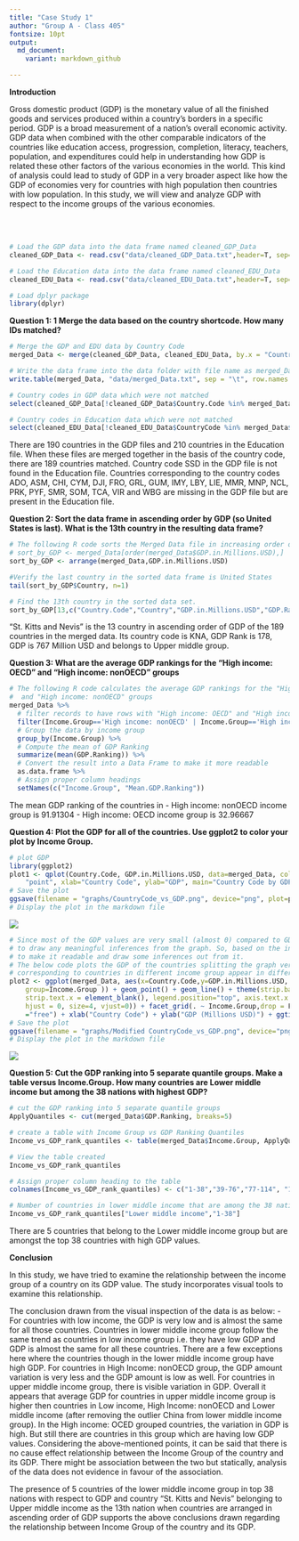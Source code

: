 ```yaml
---
title: "Case Study 1"
author: "Group A - Class 405"
fontsize: 10pt
output: 
  md_document:
    variant: markdown_github

---
```


<b>Introduction</b>
<br>
<p>
Gross domestic product (GDP) is the monetary value of all the finished goods and services produced within a country's borders in a specific period. GDP is a broad measurement of a nation's overall economic activity. 
GDP data when combined with the other comparable indicators of the countries like education access, progression, completion, literacy, teachers, population, and expenditures could help in understanding how GDP is related these other factors of the various economies in the world. This kind of analysis could lead to study of GDP in a very broader aspect like how the GDP of economies very for countries with high population then countries with low population.
In this study, we will view and analyze GDP with respect to the income groups of the various economies. 
</p>
<br>
<br>

```r
# Load the GDP data into the data frame named cleaned_GDP_Data
cleaned_GDP_Data <- read.csv("data/cleaned_GDP_Data.txt",header=T, sep="\t")

# Load the Education data into the data frame named cleaned_EDU_Data
cleaned_EDU_Data <- read.csv("data/cleaned_EDU_Data.txt",header=T, sep="\t")

# Load dplyr package
library(dplyr)
```

<b>Question 1: 1	Merge the data based on the country shortcode. How many IDs matched?</b>
```r
# Merge the GDP and EDU data by Country Code
merged_Data <- merge(cleaned_GDP_Data, cleaned_EDU_Data, by.x = "Country.Code", by.y = "CountryCode")

# Write the data frame into the data folder with file name as merged_Data.txt
write.table(merged_Data, "data/merged_Data.txt", sep = "\t", row.names = FALSE, quote = FALSE)

# Country codes in GDP data which were not matched
select(cleaned_GDP_Data[!cleaned_GDP_Data$Country.Code %in% merged_Data$Country.Code,],Country.Code)

# Country codes in Education data which were not matched
select(cleaned_EDU_Data[!cleaned_EDU_Data$CountryCode %in% merged_Data$Country.Code,],CountryCode)
```
There are 190 countries in the GDP files and 210 countries in the Education file. When these files are merged together in the basis of the country code, there are 189 countries matched. Country code SSD in the GDP file is not found in the Education file. Countries corresponding to the country codes ADO, ASM, CHI, CYM, DJI, FRO, GRL, GUM, IMY, LBY, LIE, MMR, MNP, NCL, PRK, PYF, SMR, SOM, TCA, VIR and WBG are missing in the GDP file but are present in the Education file.
<br>

<b>Question 2: Sort the data frame in ascending order by GDP (so United States is last). What is the 13th country in the resulting data frame?</b>
```r
# The following R code sorts the Merged Data file in increasing order of GDP
# sort_by_GDP <- merged_Data[order(merged_Data$GDP.in.Millions.USD),]
sort_by_GDP <- arrange(merged_Data,GDP.in.Millions.USD)

#Verify the last country in the sorted data frame is United States
tail(sort_by_GDP$Country, n=1)

# Find the 13th country in the sorted data set. 
sort_by_GDP[13,c("Country.Code","Country","GDP.in.Millions.USD","GDP.Ranking", "Income.Group")]
```
"St. Kitts and Nevis" is the 13 country in ascending order of GDP of the 189 countries in the merged data. Its country code is KNA, GDP Rank is 178, GDP is 767 Million USD and belongs to Upper middle group.
<br>

<b>Question 3: What are the average GDP rankings for the "High income: OECD" and "High income: nonOECD" groups</b>
```r
# The following R code calculates the average GDP rankings for the "High income: OECD" 
#  and "High income: nonOECD" groups
merged_Data %>% 
  # filter records to have rows with "High income: OECD" and "High income: nonOECD" income group
  filter(Income.Group=='High income: nonOECD' | Income.Group=='High income: OECD') %>% 
  # Group the data by income group 
  group_by(Income.Group) %>% 
  # Compute the mean of GDP Ranking
  summarize(mean(GDP.Ranking)) %>%
  # Convert the result into a Data Frame to make it more readable
  as.data.frame %>%
  # Assign proper column headings
  setNames(c("Income.Group", "Mean.GDP.Ranking"))
```
The mean GDP ranking of the countries in 
- High income: nonOECD income group is 91.91304 
- High income: OECD income group is 32.96667
<br>

<b>Question 4: Plot the GDP for all of the countries. Use ggplot2 to color your plot by Income Group.</b>
```r
# plot GDP
library(ggplot2)
plot1 <- qplot(Country.Code, GDP.in.Millions.USD, data=merged_Data, color=Income.Group, geom = 
    "point", xlab="Country Code", ylab="GDP", main="Country Code by GDP")
# Save the plot
ggsave(filename = "graphs/CountryCode_vs_GDP.png", device="png", plot=plot1)
# Display the plot in the markdown file
```
![](graphs/CountryCode_vs_GDP.png)
```r
# Since most of the GDP values are very small (almost 0) compared to GDP of USA, it is difficult 
# to draw any meaningful inferences from the graph. So, based on the income group, split the graph 
# to make it readable and draw some inferences out from it.
# The below code plots the GDP of the countries splitting the graph vertically such that data
# corresponding to countries in different income group appear in different splitted section.
plot2 <- ggplot(merged_Data, aes(x=Country.Code,y=GDP.in.Millions.USD, colour=Income.Group,
    group=Income.Group )) + geom_point() + geom_line() + theme(strip.background = element_blank(),
    strip.text.x = element_blank(), legend.position="top", axis.text.x = element_text(angle = 90,
    hjust = 0, size=4, vjust=0)) + facet_grid(. ~ Income.Group,drop = F,  scales = "free", space 
    ="free") + xlab("Country Code") + ylab("GDP (Millions USD)") + ggtitle("Country Code by GDP")
# Save the plot
ggsave(filename = "graphs/Modified CountryCode_vs_GDP.png", device="png", plot=plot2)
# Display the plot in the markdown file
```
![](graphs/Modified CountryCode_vs_GDP.png)
<br>

<b>Question 5: Cut the GDP ranking into 5 separate quantile groups. Make a table versus Income.Group. How many countries are Lower middle income but among the 38 nations with highest GDP?</b>
```r
# cut the GDP ranking into 5 separate quantile groups
ApplyQuantiles <- cut(merged_Data$GDP.Ranking, breaks=5)

# create a table with Income Group vs GDP Ranking Quantiles 
Income_vs_GDP_rank_quantiles <- table(merged_Data$Income.Group, ApplyQuantiles)

# View the table created
Income_vs_GDP_rank_quantiles

# Assign proper column heading to the table
colnames(Income_vs_GDP_rank_quantiles) <- c("1-38","39-76","77-114", "115-152", "153-190")

# Number of countries in lower middle income that are among the 38 nations in the highest quantile group
Income_vs_GDP_rank_quantiles["Lower middle income","1-38"]
```
There are 5 countries that belong to the Lower middle income group but are amongst the top 38 countries with high GDP values.
<br>

<b>Conclusion</b>
<br>
<p>
In this study, we have tried to examine the relationship between the income group of a country on its GDP value. The study incorporates visual tools to examine this relationship.

The conclusion drawn from the visual inspection of the data is as below: -
For countries with low income, the GDP is very low and is almost the same for all those countries. Countries in lower middle income group follow the same trend as countries in low income group i.e. they have low GDP and GDP is almost the same for all these countries. There are a few exceptions here where the countries though in the lower middle income group have high GDP. For countries in High Income: nonOECD group, the GDP amount variation is very less and the GDP amount is low as well. For countries in upper middle income group, there is visible variation in GDP. Overall it appears that average GDP for countries in upper middle income group is higher then countries in Low income, High Income: nonOECD and Lower middle income (after removing the outlier China from lower middle income group). In the High income: OCED grouped countries, the variation in GDP is high. But still there are countries in this group which are having low GDP values. 
Considering the above-mentioned points, it can be said that there is no cause effect relationship between the Income Group of the country and its GDP. There might be association between the two but statically, analysis of the data does not evidence in favour of the association. 

The presence of 5 countries of the lower middle income group in top 38 nations with respect to GDP and country "St. Kitts and Nevis" belonging to Upper middle income as the 13th nation when countries are arranged in ascending order of GDP supports the above conclusions drawn regarding the relationship between Income Group of the country and its GDP.
</p>
